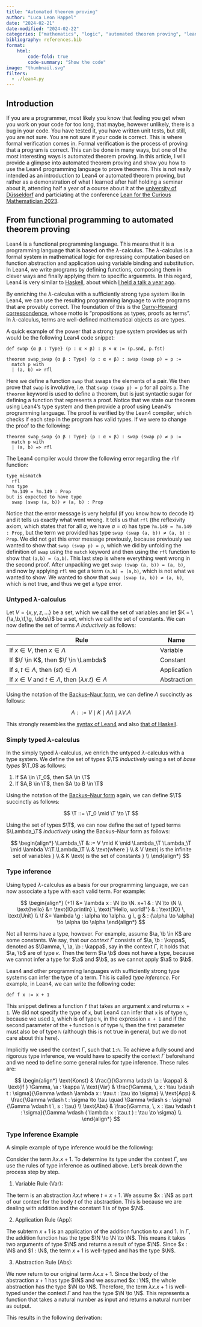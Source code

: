```yaml
---
title: "Automated theorem proving"
author: "Luca Leon Happel"
date: "2024-02-21"
date-modified: "2024-02-22"
categories: ["mathematics", "logic", "automated theorem proving", "lean4", "formal verification"]
bibliography: references.bib
format:
    html:
        code-fold: true
        code-summary: "Show the code"
image: "thumbnail.svg"
filters: 
  - ./lean4.py
---
```


::: {.hidden}
$$
\newcommand{\a}{\text{a}}
\newcommand{\b}{\text{b}}
\newcommand{\f}{\text{f}}
\newcommand{\g}{\text{g}}
\newcommand{\T}{\mathbb{T}}
$$
:::

## Introduction

If you are a programmer, most likely you know that feeling you get when you work on your code for too long, that maybe, however unlikely, there is a bug in your code. You have tested it, you have written unit tests, but still, you are not sure. You are not sure if your code is correct. This is where formal verification comes in. Formal verification is the process of proving that a program is correct. This can be done in many ways, but one of the most interesting ways is automated theorem proving. In this article, I will provide a glimpse into automated theorem proving and show you how to use the Lean4 programming language to prove theorems. This is not really intended as an introduction to Lean4 or automated theorem proving, but rather as a demonstration of what I learned after half holding a seminar about it, attending half a year of a course about it at the [university of Düsseldorf](https://www.hhu.de/) and particiating at the conference [Lean for the Curious Mathematician 2023](https://lftcm2023.github.io/).

## From functional programming to automated theorem proving

Lean4 is a functional programming language. This means that it is a programming language that is based on the $\lambda$-calculus. The $\lambda$-calculus is a formal system in mathematical logic for expressing computation based on function abstraction and application using variable binding and substitution. In Lean4, we write programs by defining functions, composing them in clever ways and finally applying them to specific arguemnts. In this regard, Lean4 is very similar to [Haskell](https://www.haskell.org/), about which [I held a talk a year ago](posts/bachelor-seminar-haskell/).

By enriching the $\lambda$-calculus with a sufficiently strong type system like in Lean4, we can use the resulting programming language to write programs that are provably correct. The foundation of this is the [Curry-Howard correspondence](https://en.wikipedia.org/wiki/Curry%E2%80%93Howard_correspondence), whose motto is "propositions as types, proofs as terms". In $\lambda$-calculus, terms are well-defined mathematical objects as are types.

A quick example of the power that a strong type system provides us with would be the following Lean4 code snippet:

```lean4
def swap {α β : Type} (p : α × β) : β × α := (p.snd, p.fst)

theorem swap_swap {α β : Type} (p : α × β) : swap (swap p) = p :=
  match p with
  | (a, b) => rfl
```

Here we define a function `swap` that swaps the elements of a pair. We then prove that `swap` is involutive, i.e. that `swap (swap p) = p` for all pairs `p`. The `theorem` keyword is used to define a theorem, but is just syntactic sugar for defining a function that represents a proof. Notice that we state our theorem using Lean4's type system and then provide a proof using Lean4's programming language. The proof is verified by the Lean4 compiler, which checks if each step in the program has valid types. If we were to change the proof to the following:

```lean4
theorem swap_swap {α β : Type} (p : α × β) : swap (swap p) ≠ p :=
  match p with
  | (a, b) => rfl
```

The Lean4 compiler would throw the following error regarding the `rlf` function:

```lean4
type mismatch
  rfl
has type
  ?m.149 = ?m.149 : Prop
but is expected to have type
  swap (swap (a, b)) ≠ (a, b) : Prop
```

Notice that the error message is very helpful (if you know how to decode it) and it tells us exactly what went wrong. It tells us that `rfl` (the reflexivity axiom, which states that for all $a$, we have $a=a$) has type `?m.149 = ?m.149 : Prop`, but the term we provided has type `swap (swap (a, b)) ≠ (a, b) : Prop`. We did not get this error message previously, because previously we wanted to show that `swap (swap p) = p`, which we did by unfolding the definition of `swap` using the `match` keyword and then using the `rfl` function to show that `(a,b) = (a,b)`. This last step is where everything went wrong in the second proof. After unpacking we get `swap (swap (a, b)) = (a, b)`, and now by applying `rfl` we get a term `(a,b) = (a,b)`, which is not what we wanted to show. We wanted to show that `swap (swap (a, b)) ≠ (a, b)`, which is not true, and thus we get a type error.

### Untyped $\lambda$-calculus

Let $V = \{x,y,z, \dots\}$ be a set, which we call the set of variables and let $K = \{\a,\b,\f,\g, \dots\}$ be a set, which we call the set of constants. We can now define the set of terms $\Lambda$ _inductively_ as follows:

| Rule                                                               | Name        |
| ------------------------------------------------------------------ | ----------- |
| If $x \in V$, then $x \in \Lambda$                                 | Variable    |
| If $\f \in K$, then $\f \in \Lambda$                               | Constant    |
| If $s,t \in \Lambda$, then $(st) \in \Lambda$                      | Application |
| If $x \in V$ and $t \in \Lambda$, then $(\lambda x.t) \in \Lambda$ | Abstraction |

Using the notation of the [Backus–Naur form](https://en.wikipedia.org/wiki/Backus%E2%80%93Naur_form), we can define $\Lambda$ succinctly as follows:

$$
\Lambda ::= V \mid K \mid \Lambda \Lambda \mid \lambda V.\Lambda
$$

This strongly resembles the [syntax of Lean4](https://leanprover.github.io/functional_programming_in_lean/getting-to-know/datatypes-and-patterns.html) and also [that of Haskell](https://wiki.haskell.org/Type).

### Simply typed $\lambda$-calculus

In the simply typed $\lambda$-calculus, we enrich the untyped $\lambda$-calculus with a type system. We define the set of types $\T$ _inductively_ using a set of _base types_ $\T_0$ as follows:

1. If $A \in \T_0$, then $A \in \T$
2. If $A,B \in \T$, then $A \to B \in \T$

Using the notation of the [Backus–Naur form](https://en.wikipedia.org/wiki/Backus%E2%80%93Naur_form) again, we can define $\T$ succinctly as follows:

$$
\T ::= \T_0 \mid \T \to \T
$$

Using the set of types $\T$, we can now define the set of typed terms $\Lambda_\T$ _inductively_ using the Backus–Naur form as follows:

$$
\begin{align*}
\Lambda_\T &::= V \mid K \mid \Lambda_\T \Lambda_\T \mid \lambda V:\T.\Lambda_\T \\
           & \text{where } \\
           & V \text{ is the infinite set of variables } \\
           & K \text{ is the set of constants } \\
\end{align*}
$$

### Type inference

Using typed $\lambda$-calculus as a basis for our programming language, we can now associate a type with each valid term. For example:

$$
\begin{align*}
(+1) &= \lambda x : \N \to \N. x+1 & : \N \to \N \\
\text{hello} &= \text{IO.println} \, \text{"Hello, world!"} & : \text{IO} \, \text{Unit} \\
\f &= \lambda \g : \alpha \to \alpha. g \, g & : (\alpha \to \alpha) \to \alpha \to \alpha
\end{align*}
$$

Not all terms have a type, however. For example, assume $\a, \b \in K$ are some constants. We say, that our _context_ $\Gamma$ consists of $\a, \b : \kappa$, denoted as $\Gamma, \, \a, \b : \kappa$, say in the context $\Gamma$, it holds that $\a, \b$ are of type $\kappa$. Then the term $\a \b$ does not have a type, because we cannot infer a type for $\a$ and $\b$, as we cannot apply $\a$ to $\b$.

Lean4 and other programming languages with sufficiently strong type systems can infer the type of a term. This is called _type inference_. For example, in Lean4, we can write the following code:

```lean4
def f x := x + 1
```

This snippet defines a function `f` that takes an argument `x` and returns `x + 1`. We did not specify the type of `x`, but Lean4 can infer that `x` is of type `ℕ`, because we used `1`, which is of type `ℕ`, in the expression `x + 1` and if the second parameter of the `+` function is of type `ℕ`, then the first parameter must also be of type `ℕ` (although this is not true in general, but we do not care about this here).

Implicitly we used the context $\Gamma$, such that `1:ℕ`. To achieve a fully sound and rigorous type inference, we would have to specify the context $\Gamma$ beforehand and we need to define some general rules for type inference. These rules are:

$$
\begin{align*}
\text{Konst} & \frac{}{\Gamma \vdash \a : \kappa} & \text{if } \Gamma, \a : \kappa \\
\text{Var} & \frac{\Gamma, \, x : \tau \vdash t : \sigma}{\Gamma \vdash \lambda x : \tau.t : \tau \to \sigma} \\
\text{App} & \frac{\Gamma \vdash t : \sigma \to \tau \quad \Gamma \vdash s : \sigma}{\Gamma \vdash t \, s : \tau} \\
\text{Abs} & \frac{\Gamma, \, x : \tau \vdash t : \sigma}{\Gamma \vdash ( \lambda x : \tau.t ) : \tau \to \sigma} \\
\end{align*}
$$

### Type Inference Example

A simple example of type inference would be the following:

Consider the term $\lambda x. x + 1$. To determine its type under the context $\Gamma$, we use the rules of type inference as outlined above. Let's break down the process step by step.

1. Variable Rule (Var):

  The term is an abstraction $\lambda x.t$ where $t = x + 1$.
  We assume $x : \N$ as part of our context for the body $t$ of the abstraction. This is because we are dealing with addition and the constant 1 is of type $\N$.

2. Application Rule (App):

  The subterm $x + 1$ is an application of the addition function to $x$ and $1$.
  In $\Gamma$, the addition function has the type $\N \to \N \to \N$. This means it takes two arguments of type $\N$ and returns a result of type $\N$.
  Since $x : \N$ and $1 : \N$, the term $x + 1$ is well-typed and has the type $\N$.

3. Abstraction Rule (Abs):

  We now return to our original term $\lambda x. x + 1$.
  Since the body of the abstraction $x + 1$ has type $\N$ and we assumed $x : \N$, the whole abstraction has the type $\N \to \N$.
  Therefore, the term $\lambda x. x + 1$ is well-typed under the context $\Gamma$ and has the type $\N \to \N$. This represents a function that takes a natural number as input and returns a natural number as output.

This results in the following derivation:
